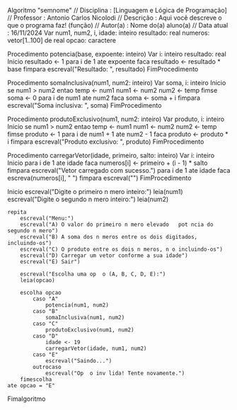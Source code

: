 Algoritmo "semnome"
// Disciplina   : [Linguagem e Lógica de Programação]
// Professor   : Antonio Carlos Nicolodi
// Descrição   : Aqui você descreve o que o programa faz! (função)
// Autor(a)    : Nome do(a) aluno(a)
// Data atual  : 16/11/2024
Var
    num1, num2, i, idade: inteiro
    resultado: real
    numeros: vetor[1..100] de real
    opcao: caractere

Procedimento potencia(base, expoente: inteiro)
Var
    i: inteiro
    resultado: real
Inicio
    resultado <- 1
    para i de 1 ate expoente faca
        resultado <- resultado * base
    fimpara
    escreval("Resultado: ", resultado)
FimProcedimento

Procedimento somaInclusiva(num1, num2: inteiro)
Var
    soma, i: inteiro
Inicio
    se num1 > num2 entao
        temp <- num1
        num1 <- num2
        num2 <- temp
    fimse
    soma <- 0
    para i de num1 ate num2 faca
        soma <- soma + i
    fimpara
    escreval("Soma inclusiva: ", soma)
FimProcedimento

Procedimento produtoExclusivo(num1, num2: inteiro)
Var
    produto, i: inteiro
Inicio
    se num1 > num2 entao
        temp <- num1
        num1 <- num2
        num2 <- temp
    fimse
    produto <- 1
    para i de num1 + 1 ate num2 - 1 faca
        produto <- produto * i
    fimpara
    escreval("Produto exclusivo: ", produto)
FimProcedimento

Procedimento carregarVetor(idade, primeiro, salto: inteiro)
Var
    i: inteiro
Inicio
    para i de 1 ate idade faca
        numeros[i] <- primeiro + (i - 1) * salto
    fimpara
    escreval("Vetor carregado com sucesso.")
    para i de 1 ate idade faca
        escreva(numeros[i], " ")
    fimpara
    escreval("")
FimProcedimento

Inicio
    escreval("Digite o primeiro n mero inteiro:")
    leia(num1)
    escreval("Digite o segundo n mero inteiro:")
    leia(num2)

    repita
        escreval("Menu:")
        escreval("A) O valor do primeiro n mero elevado   pot ncia do segundo n mero")
        escreval("B) A soma dos n meros entre os dois digitados, incluindo-os")
        escreval("C) O produto entre os dois n meros, n o incluindo-os")
        escreval("D) Carregar um vetor conforme a sua idade")
        escreval("E) Sair")

        escreval("Escolha uma op  o (A, B, C, D, E):")
        leia(opcao)

        escolha opcao
            caso "A"
                potencia(num1, num2)
            caso "B"
                somaInclusiva(num1, num2)
            caso "C"
                produtoExclusivo(num1, num2)
            caso "D"
                idade <- 19
                carregarVetor(idade, num1, num2)
            caso "E"
                escreval("Saindo...")
            outrocaso
                escreval("Op  o inv lida! Tente novamente.")
        fimescolha
    ate opcao = "E"
Fimalgoritmo

